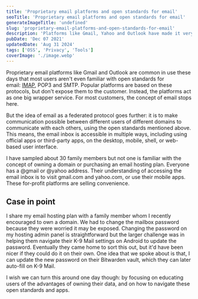 ```yaml
---
title: 'Proprietary email platforms and open standards for email'
seoTitle: 'Proprietary email platforms and open standards for email'
generateImageTitle: 'undefined'
slug: 'proprietary-email-platforms-and-open-standards-for-email'
description: 'Platforms like Gmail, Yahoo and Outlook have made it very easy to own and manage a mailbox, but I think we should be focusing on educating open standards.'
pubDate: 'Dec 07 2021'
updatedDate: 'Aug 31 2024'
tags: ['OSS', 'Privacy', 'Tools']
coverImage: './image.webp'
---
```


Proprietary email platforms like Gmail and Outlook are common in use these days that most users aren't even familiar with open standards for email: [IMAP](https://datatracker.ietf.org/doc/html/rfc9051), POP3 and SMTP. Popular platforms are based on these protocols, but don't expose them to the customer. Instead, the platforms act as one big wrapper service. For most customers, the concept of email stops here.

But the idea of email as a federated protocol goes further: it is to make communication possible between different users of different domains to communicate with each others, using the open standards mentioned above. This means, the email inbox is accessible in multiple ways, including using official apps or third-party apps, on the desktop, mobile, shell, or web-based user interface.

I have sampled about 30 family members but not one is familiar with the concept of owning a domain or purchasing an email hosting plan. Everyone has a @gmail or @yahoo address. Their understanding of accessing the email inbox is to visit gmail.com and yahoo.com, or use their mobile apps. These for-profit platforms are selling convenience.

## Case in point

I share my email hosting plan with a family member whom I recently encouraged to own a domain. We had to change the mailbox password because they were worried it may be exposed. Changing the password on my hosting admin panel is straightforward but the larger challenge was in helping them navigate their K-9 Mail settings on Android to update the password. Eventually they came home to sort this out, but it'd have been nicer if they could do it on their own. One idea that we spoke about is that, I can update the new password on their Bitwarden vault, which they can later auto-fill on K-9 Mail.

I wish we can turn this around one day though: by focusing on educating users of the advantages of owning their data, and on how to navigate these open standards and apps.
